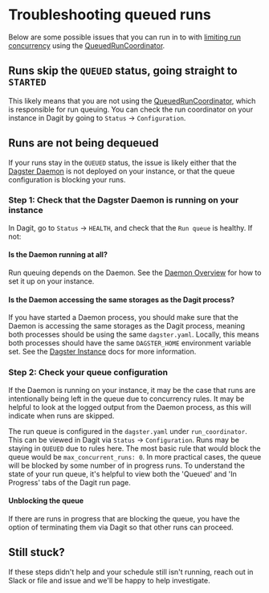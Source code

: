 
<DynamicMetaTags title="Troubleshooting queued runs | Dagster" />

# Troubleshooting queued runs

Below are some possible issues that you can run in to with [limiting run concurrency](/overview/pipeline-runs/limiting-run-concurrency) using the [QueuedRunCoordinator](/overview/pipeline-runs/run-coordinator#queuedruncoordinator).

## Runs skip the `QUEUED` status, going straight to `STARTED`

This likely means that you are not using the [QueuedRunCoordinator](/overview/pipeline-runs/run-coordinator#queuedruncoordinator), which is responsible for run queuing. You can check the run coordinator on your instance in Dagit by going to `Status` -> `Configuration`.

## Runs are not being dequeued

If your runs stay in the `QUEUED` status, the issue is likely either that the [Dagster Daemon](/overview/daemon) is not deployed on your instance, or that the queue configuration is blocking your runs.

### Step 1: Check that the Dagster Daemon is running on your instance

In Dagit, go to `Status` -> `HEALTH`, and check that the `Run queue` is healthy. If not:

#### Is the Daemon running at all?

Run queuing depends on the Daemon. See the [Daemon Overview](/overview/daemon) for how to set it up on your instance.

#### Is the Daemon accessing the same storages as the Dagit process?

If you have started a Daemon process, you should make sure that the Daemon is accessing the same storages as the Dagit process, meaning both processes should be using the same `dagster.yaml`. Locally, this means both processes should have the same `DAGSTER_HOME` environment variable set. See the [Dagster Instance](/overview/instances/dagster-instance) docs for more information.

### Step 2: Check your queue configuration

If the Daemon is running on your instance, it may be the case that runs are intentionally being left in the queue due to concurrency rules. It may be helpful to look at the logged output from the Daemon process, as this will indicate when runs are skipped.

The run queue is configured in the `dagster.yaml` under `run_coordinator`. This can be viewed in Dagit via `Status` -> `Configuration`. Runs may be staying in `QUEUED` due to rules here. The most basic rule that would block the queue would be `max_concurrent_runs: 0`. In more practical cases, the queue will be blocked by some number of in progress runs. To understand the state of your run queue, it's helpful to view both the 'Queued' and 'In Progress' tabs of the Dagit run page.

#### Unblocking the queue

If there are runs in progress that are blocking the queue, you have the option of terminating them via Dagit so that other runs can proceed.

## Still stuck?

If these steps didn't help and your schedule still isn't running, reach out in Slack or file and
issue and we'll be happy to help investigate.
